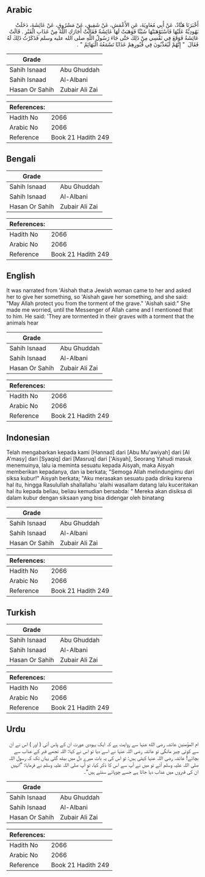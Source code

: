 ## Arabic


<div dir="rtl" lang="ar" style={{fontSize:'larger',backgroundColor:'#f8f9fa',padding:20}}>
أَخْبَرَنَا هَنَّادٌ، عَنْ أَبِي مُعَاوِيَةَ، عَنِ الأَعْمَشِ، عَنْ شَقِيقٍ، عَنْ مَسْرُوقٍ، عَنْ عَائِشَةَ، دَخَلَتْ يَهُودِيَّةٌ عَلَيْهَا فَاسْتَوْهَبَتْهَا شَيْئًا فَوَهَبَتْ لَهَا عَائِشَةُ فَقَالَتْ أَجَارَكِ اللَّهُ مِنْ عَذَابِ الْقَبْرِ ‏.‏ قَالَتْ عَائِشَةُ فَوَقَعَ فِي نَفْسِي مِنْ ذَلِكَ حَتَّى جَاءَ رَسُولُ اللَّهِ صلى الله عليه وسلم فَذَكَرْتُ ذَلِكَ لَهُ فَقَالَ ‏ "‏ إِنَّهُمْ لَيُعَذَّبُونَ فِي قُبُورِهِمْ عَذَابًا تَسْمَعُهُ الْبَهَائِمُ ‏"‏ ‏.‏
</div>
<div style={{backgroundColor:'#f8f9fa',padding:20, marginBottom: 10}}><table> <thead> <tr> <th>Grade</th> <th></th> </tr> </thead> <tbody> <tr><td>Sahih Isnaad</td><td>Abu Ghuddah</td></tr><tr><td>Sahih Isnaad</td><td>Al-Albani</td></tr><tr><td>Hasan Or Sahih</td><td>Zubair Ali Zai</td></tr></tbody></table><table> <thead> <tr> <th>References:</th> <th></th> </tr> </thead> <tbody><tr><td>Hadith No</td><td>2066</td></tr><tr><td>Arabic No</td><td>2066</td></tr><tr><td>Reference</td><td>Book 21 Hadith 249</td></tr></tbody></table></div>

## Bengali


<div dir="ltr" lang="bn" style={{fontSize:'larger',backgroundColor:'#f8f9fa',padding:20}}>

</div>
<div style={{backgroundColor:'#f8f9fa',padding:20, marginBottom: 10}}><table> <thead> <tr> <th>Grade</th> <th></th> </tr> </thead> <tbody> <tr><td>Sahih Isnaad</td><td>Abu Ghuddah</td></tr><tr><td>Sahih Isnaad</td><td>Al-Albani</td></tr><tr><td>Hasan Or Sahih</td><td>Zubair Ali Zai</td></tr></tbody></table><table> <thead> <tr> <th>References:</th> <th></th> </tr> </thead> <tbody><tr><td>Hadith No</td><td>2066</td></tr><tr><td>Arabic No</td><td>2066</td></tr><tr><td>Reference</td><td>Book 21 Hadith 249</td></tr></tbody></table></div>

## English


<div dir="ltr" lang="en" style={{fontSize:'larger',backgroundColor:'#f8f9fa',padding:20}}>
It was narrated from 'Aishah that:a Jewish woman came to her and asked her to give her something, so 'Aishah gave her something, and she said: "May Allah protect you from the torment of the grave." 'Aishah said:" She made me worried, until the Messenger of Allah came and I mentioned that to him. He said: 'They are tormented in their graves with a torment that the animals hear
</div>
<div style={{backgroundColor:'#f8f9fa',padding:20, marginBottom: 10}}><table> <thead> <tr> <th>Grade</th> <th></th> </tr> </thead> <tbody> <tr><td>Sahih Isnaad</td><td>Abu Ghuddah</td></tr><tr><td>Sahih Isnaad</td><td>Al-Albani</td></tr><tr><td>Hasan Or Sahih</td><td>Zubair Ali Zai</td></tr></tbody></table><table> <thead> <tr> <th>References:</th> <th></th> </tr> </thead> <tbody><tr><td>Hadith No</td><td>2066</td></tr><tr><td>Arabic No</td><td>2066</td></tr><tr><td>Reference</td><td>Book 21 Hadith 249</td></tr></tbody></table></div>

## Indonesian


<div dir="ltr" lang="id" style={{fontSize:'larger',backgroundColor:'#f8f9fa',padding:20}}>
Telah mengabarkan kepada kami [Hannad] dari [Abu Mu'awiyah] dari [Al A'masy] dari [Syaqiq] dari [Masruq] dari ['Aisyah], Seorang Yahudi masuk menemuinya, lalu ia meminta sesuatu kepada Aisyah, maka Aisyah memberikan kepadanya, dan ia berkata; "Semoga Allah melindungimu dari siksa kubur!" Aisyah berkata; "Aku merasakan sesuatu pada diriku karena hal itu, hingga Rasulullah shallallahu 'alaihi wasallam datang lalu kuceritakan hal itu kepada beliau, beliau kemudian bersabda: " Mereka akan disiksa di dalam kubur dengan siksaan yang bisa didengar oleh binatang
</div>
<div style={{backgroundColor:'#f8f9fa',padding:20, marginBottom: 10}}><table> <thead> <tr> <th>Grade</th> <th></th> </tr> </thead> <tbody> <tr><td>Sahih Isnaad</td><td>Abu Ghuddah</td></tr><tr><td>Sahih Isnaad</td><td>Al-Albani</td></tr><tr><td>Hasan Or Sahih</td><td>Zubair Ali Zai</td></tr></tbody></table><table> <thead> <tr> <th>References:</th> <th></th> </tr> </thead> <tbody><tr><td>Hadith No</td><td>2066</td></tr><tr><td>Arabic No</td><td>2066</td></tr><tr><td>Reference</td><td>Book 21 Hadith 249</td></tr></tbody></table></div>

## Turkish


<div dir="ltr" lang="tr" style={{fontSize:'larger',backgroundColor:'#f8f9fa',padding:20}}>

</div>
<div style={{backgroundColor:'#f8f9fa',padding:20, marginBottom: 10}}><table> <thead> <tr> <th>Grade</th> <th></th> </tr> </thead> <tbody> <tr><td>Sahih Isnaad</td><td>Abu Ghuddah</td></tr><tr><td>Sahih Isnaad</td><td>Al-Albani</td></tr><tr><td>Hasan Or Sahih</td><td>Zubair Ali Zai</td></tr></tbody></table><table> <thead> <tr> <th>References:</th> <th></th> </tr> </thead> <tbody><tr><td>Hadith No</td><td>2066</td></tr><tr><td>Arabic No</td><td>2066</td></tr><tr><td>Reference</td><td>Book 21 Hadith 249</td></tr></tbody></table></div>

## Urdu


<div dir="rtl" lang="ur" style={{fontSize:'larger',backgroundColor:'#f8f9fa',padding:20}}>
ام المؤمنین عائشہ رضی الله عنہا سے روایت ہے کہ ایک یہودی عورت ان کے پاس آئی ( اور ) اس نے ان سے کوئی چیز مانگی تو عائشہ رضی اللہ عنہا نے اسے دیا تو اس نے کہا: اللہ تجھے قبر کے عذاب سے بچائے! عائشہ رضی اللہ عنہا کہتی ہیں: تو اس کی یہ بات میرے دل میں بیٹھ گئی یہاں تک کہ رسول اللہ صلی اللہ علیہ وسلم آئے تو میں نے آپ سے اس کا ذکر کیا، تو آپ صلی اللہ علیہ وسلم نے فرمایا: ”انہیں ان کی قبروں میں عذاب دیا جاتا ہے جسے چوپائے سنتے ہیں“۔
</div>
<div style={{backgroundColor:'#f8f9fa',padding:20, marginBottom: 10}}><table> <thead> <tr> <th>Grade</th> <th></th> </tr> </thead> <tbody> <tr><td>Sahih Isnaad</td><td>Abu Ghuddah</td></tr><tr><td>Sahih Isnaad</td><td>Al-Albani</td></tr><tr><td>Hasan Or Sahih</td><td>Zubair Ali Zai</td></tr></tbody></table><table> <thead> <tr> <th>References:</th> <th></th> </tr> </thead> <tbody><tr><td>Hadith No</td><td>2066</td></tr><tr><td>Arabic No</td><td>2066</td></tr><tr><td>Reference</td><td>Book 21 Hadith 249</td></tr></tbody></table></div>